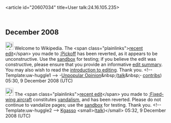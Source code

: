 <article id="20607034" title=User talk:24.16.105.235>
	<talkpage id="20607034" title="User talk:24.16.105.235">
{{whois|Comcast Cable Communications, Inc.}}

== December 2008 ==
[[Image:Information.png|25px]] Welcome to Wikipedia. The &lt;span class=&quot;plainlinks&quot;&gt;[http://en.wikipedia.org/wiki/Pickoff?diff=256779921 recent edit]&lt;/span&gt; you made to [[:Pickoff]] has been reverted, as it appears to be unconstructive. Use the [[Wikipedia:Sandbox|sandbox]] for testing; if you believe the edit was constructive, please ensure that you provide an informative [[Help:Edit summary|edit summary]]. You may also wish to read the [[Wikipedia:Introduction|introduction to editing]]. Thank you. &lt;!-- Template:uw-huggle1 --&gt; -[[::User:Unpopular Opinion|Unpopular Opinion]]&amp;nbsp;([[::User talk:Unpopular Opinion|talk]]&amp;nbsp;'''·''' [[::Special:Contributions/Unpopular Opinion|contribs]]) 05:30, 9 December 2008 (UTC)

[[Image:Information.png|25px]] The &lt;span class=&quot;plainlinks&quot;&gt;[http://en.wikipedia.org/wiki/Fixed-wing_aircraft?diff=256780235 recent edit]&lt;/span&gt; you made to [[:Fixed-wing aircraft]] constitutes [[Wikipedia:Vandalism|vandalism]], and has been reverted. Please do not continue to vandalize pages; use the [[Wikipedia:Sandbox|sandbox]] for testing. Thank you. &lt;!-- Template:uw-huggle2 --&gt; [[User:Kgasso|Kgasso]] &lt;small&gt;([[User_Talk:Kgasso|talk]])&lt;/small&gt; 05:32, 9 December 2008 (UTC)
	</talkpage>
</article>